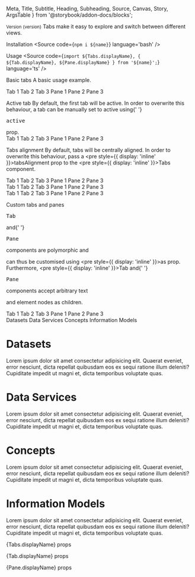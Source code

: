   Meta,
  Title,
  Subtitle,
  Heading,
  Subheading,
  Source,
  Canvas,
  Story,
  ArgsTable
} from '@storybook/addon-docs/blocks';




<Meta title='Components/Tabs' />

<Title>Tabs</Title>
<Subtitle>
  <small>Version {version}</small>
</Subtitle>
<Subtitle>
  Tabs make it easy to explore and switch between different views.
</Subtitle>

<Heading>Installation</Heading>
<Source code={`npm i ${name}`} language='bash' />

<Heading>Usage</Heading>
<Source
  code={`import ${Tabs.displayName}, { ${Tab.displayName}, ${Pane.displayName} } from '${name}';`}
  language='ts'
/>

<Subheading>Basic tabs</Subheading>
<Subtitle>A basic usage example.</Subtitle>

<Canvas>
  <Story name='Basic tabs'>
    <div style={{ padding: '10px' }}>
      <Tabs>
        <Tab for='pane-1'>Tab 1</Tab>
        <Tab for='pane-2'>Tab 2</Tab>
        <Tab for='pane-3'>Tab 3</Tab>
        <Pane id='pane-1'>Pane 1</Pane>
        <Pane id='pane-2'>Pane 2</Pane>
        <Pane id='pane-3'>Pane 3</Pane>
      </Tabs>
    </div>
  </Story>
</Canvas>

<Subheading>Active tab</Subheading>
<Subtitle>
  By default, the first tab will be active. In order to overwrite this
  behaviour, a tab can be manually set to active using{' '}
  <pre style={{ display: 'inline' }}>active</pre> prop.
</Subtitle>

<Canvas>
  <Story name='Active tab'>
    <div style={{ padding: '10px' }}>
      <Tabs>
        <Tab for='pane-1'>Tab 1</Tab>
        <Tab for='pane-2' active>
          Tab 2
        </Tab>
        <Tab for='pane-3'>Tab 3</Tab>
        <Pane id='pane-1'>Pane 1</Pane>
        <Pane id='pane-2'>Pane 2</Pane>
        <Pane id='pane-3'>Pane 3</Pane>
      </Tabs>
    </div>
  </Story>
</Canvas>

<Subheading>Tabs alignment</Subheading>
<Subtitle>
  By default, tabs will be centrally aligned. In order to overwrite this
  behaviour, pass a <pre style={{ display: 'inline' }}>tabsAlignment</pre> prop
  to the <pre style={{ display: 'inline' }}>Tabs</pre> component.
</Subtitle>

<Canvas>
  <Story name='Tabs alignment'>
    <div style={{ padding: '10px' }}>
      <Tabs tabsAlignment={Alignment.LEFT}>
        <Tab for='pane-1'>Tab 1</Tab>
        <Tab for='pane-2' active>
          Tab 2
        </Tab>
        <Tab for='pane-3'>Tab 3</Tab>
        <Pane id='pane-1'>Pane 1</Pane>
        <Pane id='pane-2'>Pane 2</Pane>
        <Pane id='pane-3'>Pane 3</Pane>
      </Tabs>
    </div>
    <div style={{ padding: '10px', marginTop: '20px' }}>
      <Tabs tabsAlignment={Alignment.CENTRE}>
        <Tab for='pane-1'>Tab 1</Tab>
        <Tab for='pane-2' active>
          Tab 2
        </Tab>
        <Tab for='pane-3'>Tab 3</Tab>
        <Pane id='pane-1'>Pane 1</Pane>
        <Pane id='pane-2'>Pane 2</Pane>
        <Pane id='pane-3'>Pane 3</Pane>
      </Tabs>
    </div>
    <div style={{ padding: '10px', marginTop: '20px' }}>
      <Tabs tabsAlignment={Alignment.RIGHT}>
        <Tab for='pane-1'>Tab 1</Tab>
        <Tab for='pane-2' active>
          Tab 2
        </Tab>
        <Tab for='pane-3'>Tab 3</Tab>
        <Pane id='pane-1'>Pane 1</Pane>
        <Pane id='pane-2'>Pane 2</Pane>
        <Pane id='pane-3'>Pane 3</Pane>
      </Tabs>
    </div>
  </Story>
</Canvas>

<Subheading>Custom tabs and panes</Subheading>
<Subtitle>
  <pre style={{ display: 'inline' }}>Tab</pre> and{' '}
  <pre style={{ display: 'inline' }}>Pane</pre> components are polymorphic and
  can thus be customised using <pre style={{ display: 'inline' }}>as</pre> prop.
  Furthermore, <pre style={{ display: 'inline' }}>Tab</pre> and{' '}
  <pre style={{ display: 'inline' }}>Pane</pre> components accept arbitrary text
  and element nodes as children.
</Subtitle>

<Canvas>
  <Story name='Custom tabs and panes'>
    <div style={{ padding: '10px' }}>
      <Tabs>
        <Tab for='pane-1' as={SC.Tab}>
          Tab 1
        </Tab>
        <Tab for='pane-2' as={SC.Tab}>
          Tab 2
        </Tab>
        <Tab for='pane-3' as={SC.Tab}>
          Tab 3
        </Tab>
        <Pane id='pane-1' as={SC.Pane}>
          Pane 1
        </Pane>
        <Pane id='pane-2' as={SC.Pane}>
          Pane 2
        </Pane>
        <Pane id='pane-3' as={SC.Pane}>
          Pane 3
        </Pane>
      </Tabs>
    </div>
    <div style={{ padding: '10px', marginTop: '20px' }}>
      <Tabs>
        <Tab for='datasets' as={SC.DatasetsTab}>
          <span>Datasets</span>
        </Tab>
        <Tab for='data-services' as={SC.DataServicesTab}>
          <span>Data Services</span>
        </Tab>
        <Tab for='concepts' as={SC.ConceptsTab}>
          <span>Concepts</span>
        </Tab>
        <Tab for='information-models' as={SC.InformationModelsTab}>
          <span>Information Models</span>
        </Tab>
        <Pane id='datasets' as={SC.DatasetsPane}>
          <h1>Datasets</h1>
          <p>
            Lorem ipsum dolor sit amet consectetur adipisicing elit. Quaerat
            eveniet, error nesciunt, dicta repellat quibusdam eos ex sequi
            ratione illum deleniti? Cupiditate impedit ut magni et, dicta
            temporibus voluptate quas.
          </p>
        </Pane>
        <Pane id='data-services' as={SC.DataServicesPane}>
          <h1>Data Services</h1>
          <p>
            Lorem ipsum dolor sit amet consectetur adipisicing elit. Quaerat
            eveniet, error nesciunt, dicta repellat quibusdam eos ex sequi
            ratione illum deleniti? Cupiditate impedit ut magni et, dicta
            temporibus voluptate quas.
          </p>
        </Pane>
        <Pane id='concepts' as={SC.ConceptsPane}>
          <h1>Concepts</h1>
          <p>
            Lorem ipsum dolor sit amet consectetur adipisicing elit. Quaerat
            eveniet, error nesciunt, dicta repellat quibusdam eos ex sequi
            ratione illum deleniti? Cupiditate impedit ut magni et, dicta
            temporibus voluptate quas.
          </p>
        </Pane>
        <Pane id='information-models' as={SC.InformationModelsPane}>
          <h1>Information Models</h1>
          <p>
            Lorem ipsum dolor sit amet consectetur adipisicing elit. Quaerat
            eveniet, error nesciunt, dicta repellat quibusdam eos ex sequi
            ratione illum deleniti? Cupiditate impedit ut magni et, dicta
            temporibus voluptate quas.
          </p>
        </Pane>
      </Tabs>
    </div>
  </Story>
</Canvas>

<Heading>{Tabs.displayName} props</Heading>
<ArgsTable of={Tabs} />

<Heading>{Tab.displayName} props</Heading>
<ArgsTable of={Tab} />

<Heading>{Pane.displayName} props</Heading>
<ArgsTable of={Pane} />
